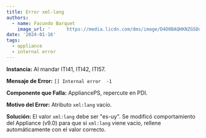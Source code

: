 ```yaml
---
title: Error xml-lang
authors:
  - name: Facundo Barquet
    image_url: '      https://media.licdn.com/dms/image/D4D0BAQHKNZGSDdC7Jg/company-logo_200_200/0/1694532758329/salud_uy_logo?e=1713398400&v=beta&t=yfatnB73w8Eh8mNdKcWBeww-XC13waeT3tvksGtBrSY'
date: '2024-01-16'
tags:
  - appliance
  - internal error
---
```


**Instancia:** Al mandar ITI41, ITI42, ITI57.

**Mensaje de Error:** `[] Internal error  -1`

**Componente que Falla:** AppliancePS, repercute en PDI.

**Motivo del Error:** Atributo `xml:lang` vacío.

**Solución:** El valor `xml:lang` debe ser "es-uy". Se modificó comportamiento del Appliance (v9.0) para que si `xml:lang` viene vacío, rellene automáticamente con el valor correcto.
